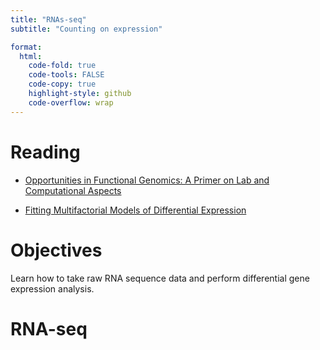 ```yaml
---
title: "RNAs-seq"
subtitle: "Counting on expression"

format:
  html:
    code-fold: true
    code-tools: FALSE
    code-copy: true
    highlight-style: github
    code-overflow: wrap
---
```


# Reading

- [Opportunities in Functional Genomics: A Primer on Lab and Computational Aspects](https://d.pr/f/ngmWkw)

- [Fitting Multifactorial Models of Differential Expression](https://marineomics.github.io/FUN_01_DGE_comparison_v2.html)


# Objectives
Learn how to take raw RNA sequence data and perform differential gene expression analysis.


# RNA-seq